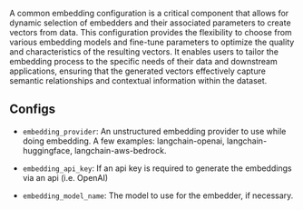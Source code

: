 A common embedding configuration is a critical component that allows for dynamic selection of embedders and their associated parameters to create vectors from data. This configuration provides the flexibility to choose from various embedding models and fine-tune parameters to optimize the quality and characteristics of the resulting vectors. It enables users to tailor the embedding process to the specific needs of their data and downstream applications, ensuring that the generated vectors effectively capture semantic relationships and contextual information within the dataset.

## Configs

*   `embedding_provider`: An unstructured embedding provider to use while doing embedding. A few examples: langchain-openai, langchain-huggingface, langchain-aws-bedrock.
    
*   `embedding_api_key`: If an api key is required to generate the embeddings via an api (i.e. OpenAI)
    
*   `embedding_model_name`: The model to use for the embedder, if necessary.